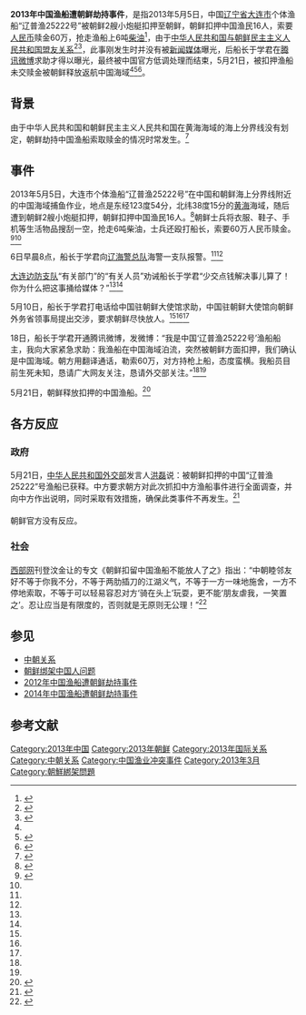 {{noteTA
|1=zh-hans:于学君;zh-hant:于學君
}}
{{Infobox Historical Event
|事件名称 = 2013年中国渔船遭朝鲜劫持事件
|图像     = 
|图像说明 = 
|又名     = 
|参与者   = 
{{PRC}}：<br />辽普渔25222号<br />
{{PRK}}：<br />朝鲜[[炮艇|小炮艇]]
|地点     = 东经123度54分，北纬38度15分的[[黄海|黄海]]海域
|日期     = 2013年5月5日-2012年5月21日
|结果     = 
|影响     = 
|网站     = 
}}
'''2013年中国渔船遭朝鲜劫持事件'''，是指2013年5月5日，中国[[辽宁省|辽宁省]][[大连市|大连市]]个体渔船“辽普渔25222号”被朝鲜2艘小炮艇扣押至朝鲜，朝鲜扣押中国渔民16人，索要[[人民币|人民币]]赎金60万，抢走渔船上6吨[[柴油|柴油]]<ref name=" fish" >{{cite web |url=http://mil.news.sina.com.cn/2013-05-23/1117725631.html |title=中国被朝扣押渔船船主称船员未遭虐待 没要赔偿 |accessdate=2013年5月23日 |publisher=新浪网 |work= |language=zh-cn |archive-date=2018-09-27 |archive-url=https://web.archive.org/web/20180927011701/http://mil.news.sina.com.cn/2013-05-23/1117725631.html |dead-url=no }}</ref>，由于[[中朝关系|中华人民共和国与朝鲜民主主义人民共和国盟友关系]]<ref>{{cite web |url=http://news.163.com/13/0521/07/8VCNKF9R00014OMD.html |title=朝鲜多次扣押中国渔船索要赎金 应引发警觉 |accessdate=2013-05-21 |publisher=21CN |work= |language=zh-cn }}{{Dead link|date=2018年7月 |bot=InternetArchiveBot |fix-attempted=yes }}</ref><ref name=" na" >{{cite web |url=http://news.sina.com.cn/c/2013-05-22/083327192455.shtml |title=大连遭朝扣押渔船船主:朝鲜枪手暴打船长 |accessdate=2013年5月22日 |publisher=新浪网 |work= |language=zh-cn |archive-date=2018-09-27 |archive-url=https://web.archive.org/web/20180927010803/http://news.sina.com.cn/c/2013-05-22/083327192455.shtml |dead-url=no }}</ref>，此事刚发生时并没有被[[新闻|新闻]][[媒体|媒体]]曝光，后船长于学君在[[腾讯微博|腾讯微博]]求助才得以曝光，最终被中国官方低调处理而结束，5月21日，被扣押渔船未交赎金被朝鲜释放返航中国海域<ref name=" fish" /><ref name="ren ">{{cite web |url=http://news.163.com/13/0521/05/8VCH240T0001124J.html |title=中国渔船被朝鲜扣押 有关部门曾劝船东交钱了事 |accessdate=2013-05-21 |publisher=网易 |work= |language=zh-cn |archive-url=https://web.archive.org/web/20130609032140/http://news.163.com/13/0521/05/8VCH240T0001124J.html |archive-date=2013-06-09 |dead-url=yes }}</ref><ref name=" shen" >{{cite web |url=http://news.sohu.com/20130521/n376564449.shtml |title=中国渔船被朝鲜扣押 有关部门曾劝船东交钱了事 |accessdate=2013年5月21日 |publisher=搜狐网 |work= |language=zh-cn |archive-date=2018年10月5日 |archive-url=https://web.archive.org/web/20181005212902/http://news.sohu.com/20130521/n376564449.shtml |dead-url=no }}</ref>。

== 背景 ==
由于中华人民共和国和朝鲜民主主义人民共和国在黄海海域的海上分界线没有划定，朝鲜劫持中国渔船索取赎金的情况时常发生。<ref>{{cite web |url=http://news.163.com/13/0527/02/8VRKNSJN00014AED.html |title=中朝海上边界不明 渔船被扣被迫承认越界 |accessdate=2013 |publisher=网易 |work= |language=zh-cn |archive-url=https://web.archive.org/web/20130609184536/http://news.163.com/13/0527/02/8VRKNSJN00014AED.html |archive-date=2013-06-09 |dead-url=yes }}</ref>

== 事件 ==
2013年5月5日，大连市个体渔船“辽普渔25222号”在中国和朝鲜海上分界线附近的中国海域捕鱼作业，地点是东经123度54分，北纬38度15分的[[黄海|黄海]]海域，随后遭到朝鲜2艘小炮艇扣押，朝鲜扣押中国渔民16人。<ref>{{cite web|url= http://www.people.com.cn/24hour/n/2013/0520/c25408-21547343.html|title= 朝鲜扣押中国渔船索要60万 或因其国内饥荒严重|accessdate= 2013年5月20日|publisher= 人民网|work= |language= zh-cn|archive-date= 2018年9月26日|archive-url= https://web.archive.org/web/20180926214608/http://www.people.com.cn/24hour/n/2013/0520/c25408-21547343.html|dead-url= no}}</ref>朝鲜士兵将衣服、鞋子、手机等生活物品搜刮一空，抢走6吨柴油，士兵还殴打船长，索要60万人民币赎金。<ref>{{cite web|url= http://365jia.cn/news/2013-05-22/E3008E0785BA6DCE.html|title= 视频：朝鲜扣押中国渔船 士兵殴打渔船船长偷走柴油|accessdate= 2013-05-22|publisher= 万家资讯|work= |language= zh-cn|archive-url= https://web.archive.org/web/20160304100955/http://365jia.cn/news/2013-05-22/E3008E0785BA6DCE.html|archive-date= 2016-03-04|dead-url= yes}}</ref><ref name=" na" />

6日早晨8点，船长于学君向[[辽海警总队|辽海警总队]]海警一支队报警。<ref name="ren " /><ref name=" shen" />

[[大连边防支队|大连边防支队]]“有关部门”的“有关人员”劝诫船长于学君“少交点钱解决事儿算了！你为什么把这事捅给媒体？”<ref name="ren " /><ref name=" shen" />

5月10日，船长于学君打电话给中国驻朝鲜大使馆求助，中国驻朝鲜大使馆向朝鲜外务省领事局提出交涉，要求朝鲜尽快放人。<ref name=" na" /><ref name="ren " /><ref name=" shen" />

18日，船长于学君开通腾讯微博，发微博：“我是中国‘辽普渔25222号’渔船船主，我向大家紧急求助：我渔船在中国海域泊流，突然被朝鲜方面扣押，我们确认是中国海域。朝方用翻译通话，勒索60万，对方持枪上船，态度蛮横。我船员目前生死未知，恳请广大网友关注，恳请外交部关注。”<ref name="ren " /><ref name=" shen" />

5月21日，朝鲜释放扣押的中国渔船。<ref>{{cite web |url=http://news.qq.com/a/20130521/003624.htm |title=船主称朝鲜今晨释放被扣押中国渔船及船员 |accessdate=2013年5月23日 |publisher=腾讯网 |work= |language=zh-cn |archive-date=2018年10月4日 |archive-url=https://web.archive.org/web/20181004100921/https://news.qq.com/a/20130521/003624.htm |dead-url=no }}</ref>

== 各方反应 ==
=== 政府 ===
==== {{Flag|PRC}} ====
5月21日，[[中华人民共和国外交部|中华人民共和国外交部]]发言人[[洪磊|洪磊]]说：被朝鲜扣押的中国“辽普渔25222”号渔船已获释。中方要求朝方对此次抓扣中方渔船事件进行全面调查，并向中方作出说明，同时采取有效措施，确保此类事件不再发生。<ref>{{cite web |url=http://news.21cn.com/caiji/roll1/a/2013/0522/02/21783070.shtml |title=被朝鲜扣押中国渔船已获释 |accessdate=2013年5月23日 |publisher=21CN |work= |language=zh-cn }}{{Dead link|date=2018年7月 |bot=InternetArchiveBot |fix-attempted=yes }}</ref>

==== {{Flag|PRK}} ====
朝鲜官方没有反应。

=== 社会 ===
==== {{Flag|PRC}} ====
[[西部网|西部网]]刊登汶金让的专文《朝鲜扣留中国渔船不能放人了之》指出：“中朝睦邻友好不等于你我不分，不等于两肋插刀的江湖义气，不等于一方一味地施舍，一方不停地索取，不等于可以轻易容忍对方‘骑在头上’玩耍，更不能‘朋友虐我，一笑置之’。忍让应当是有限度的，否则就是无原则无公理！”<ref>{{cite web |url=http://news.cnwest.com/content/2013-05/22/content_9292561.htm |title=汶金让：朝鲜扣留中国渔船不能放人了之 |accessdate=人民网 |publisher=西部网 |work= |language=zh-cn |archive-url=https://web.archive.org/web/20160304201414/http://news.cnwest.com/content/2013-05/22/content_9292561.htm |archive-date=2016-03-04 |dead-url=yes }}</ref>

== 参见 ==
*[[中朝关系|中朝关系]]
* [[朝鲜绑架中国人问题|朝鲜绑架中国人问题]]
*[[2012年中国渔船遭朝鲜劫持事件|2012年中国渔船遭朝鲜劫持事件]]
*[[2014年中国渔船遭朝鲜劫持事件|2014年中国渔船遭朝鲜劫持事件]]

==参考文献==
{{Reflist}}

[[Category:2013年中国|Category:2013年中国]]
[[Category:2013年朝鲜|Category:2013年朝鲜]]
[[Category:2013年国际关系|Category:2013年国际关系]]
[[Category:中朝关系|Category:中朝关系]]
[[Category:中国渔业冲突事件|Category:中国渔业冲突事件]]
[[Category:2013年3月|Category:2013年3月]]
[[Category:朝鮮綁架問題|Category:朝鮮綁架問題]]